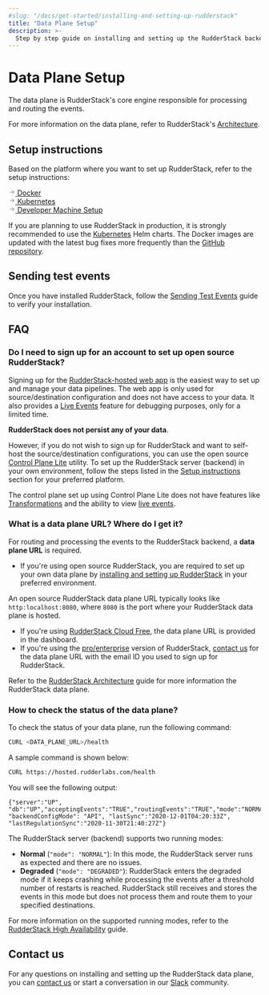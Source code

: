 ```yaml
---
#slug: "/docs/get-started/installing-and-setting-up-rudderstack"
title: "Data Plane Setup"
description: >-
  Step by step guide on installing and setting up the RudderStack backend (data plane) in your preferred environment.
---
```


# Data Plane Setup

The data plane is RudderStack's core engine responsible for processing and routing the events.

<div class="infoBlock">

  For more information on the data plane, refer to RudderStack's <a href="https://rudderstack.com/docs/get-started/rudderstack-architecture/#data-plane">Architecture</a>.
</div>

## Setup instructions

Based on the platform where you want to set up RudderStack, refer to the setup instructions:

<a class="pageRef" href="https://www.rudderstack.com/docs/rudderstack-open-source/installing-and-setting-up-rudderstack/docker/">
  <div class="pageRefInner">
    <span class="pageRefArrow">
      <svg
        preserveAspectRatio="xMidYMid meet"
        height="1em"
        width="1em"
        fill="none"
        xmlns="http://www.w3.org/2000/svg"
        viewBox="0 0 24 24"
        strokeWidth="2"
        strokeLinecap="round"
        strokeLinejoin="round"
        stroke="currentColor"
        class="rightRefArrow"
      >
        <g>
          <line x1="5" y1="12" x2="19" y2="12"></line>
          <polyline points="12 5 19 12 12 19"></polyline>
        </g>
      </svg>
    </span>
    <span class="mainRefText">
      Docker
    </span>
  </div>
</a>

<a class="pageRef" href="https://www.rudderstack.com/docs/rudderstack-open-source/installing-and-setting-up-rudderstack/kubernetes/">
  <div class="pageRefInner">
    <span class="pageRefArrow">
      <svg
        preserveAspectRatio="xMidYMid meet"
        height="1em"
        width="1em"
        fill="none"
        xmlns="http://www.w3.org/2000/svg"
        viewBox="0 0 24 24"
        strokeWidth="2"
        strokeLinecap="round"
        strokeLinejoin="round"
        stroke="currentColor"
        class="rightRefArrow"
      >
        <g>
          <line x1="5" y1="12" x2="19" y2="12"></line>
          <polyline points="12 5 19 12 12 19"></polyline>
        </g>
      </svg>
    </span>
    <span class="mainRefText">
      Kubernetes
    </span>
  </div>
</a>

<a class="pageRef" href="https://www.rudderstack.com/docs/rudderstack-open-source/installing-and-setting-up-rudderstack/developer-machine-setup/">
  <div class="pageRefInner">
    <span class="pageRefArrow">
      <svg
        preserveAspectRatio="xMidYMid meet"
        height="1em"
        width="1em"
        fill="none"
        xmlns="http://www.w3.org/2000/svg"
        viewBox="0 0 24 24"
        strokeWidth="2"
        strokeLinecap="round"
        strokeLinejoin="round"
        stroke="currentColor"
        class="rightRefArrow"
      >
        <g>
          <line x1="5" y1="12" x2="19" y2="12"></line>
          <polyline points="12 5 19 12 12 19"></polyline>
        </g>
      </svg>
    </span>
    <span class="mainRefText">
      Developer Machine Setup
    </span>
  </div>
</a>

<div class="warningBlock">

If you are planning to use RudderStack in production, it is strongly recommended to use the <a href="kubernetes/">Kubernetes</a> Helm charts. The Docker images are updated with the latest bug fixes more frequently than the <a href="https://github.com/rudderlabs/rudder-server">GitHub repository</a>.
</div>

## Sending test events

Once you have installed RudderStack, follow the [Sending Test Events](sending-test-events/) guide to verify your installation.

## FAQ

### Do I need to sign up for an account to set up open source RudderStack?

Signing up for the [RudderStack-hosted web app](https://app.rudderstack.com/signup?type=opensource) is the easiest way to set up and manage your data pipelines. The web app is only used for source/destination configuration and does not have access to your data. It also provides a [Live Events](https://rudderstack.com/docs/get-started/live-events/) feature for debugging purposes, only for a limited time. 

**RudderStack does not persist any of your data**.

However, if you do not wish to sign up for RudderStack and want to self-host the source/destination configurations, you can use the open source [Control Plane Lite](https://rudderstack.com/docs/rudderstack-open-source/control-plane-lite/) utility. To set up the RudderStack server (backend) in your own environment, follow the steps listed in the [Setup instructions](#setup-instructions) section for your preferred platform.

<div class="warningBlock">

The control plane set up using Control Plane Lite does not have features like <a href="https://rudderstack.com/docs/transformations">Transformations</a> and the ability to view <a href="https://rudderstack.com/docs/get-started/live-events/">live events</a>.
</div>

### What is a data plane URL? Where do I get it?

For routing and processing the events to the RudderStack backend, a **data plane URL** is required.

- If you're using open source RudderStack, you are required to set up your own data plane by [installing and setting up RudderStack](#setup-instructions) in your preferred environment.

<div class="infoBlock">

An open source RudderStack data plane URL typically looks like <code class="inline-code">http:localhost:8080</code>, where <code class="inline-code">8080</code> is the port where your RudderStack data plane is hosted.
</div>

- If you're using [RudderStack Cloud Free](https://app.rudderstack.com/signup?type=freetrial), the data plane URL is provided in the dashboard.
- If you're using the [pro/enterprise](https://rudderstack.com/pricing) version of RudderStack, [contact us](mailto:%20support@rudderstack.com) for the data plane URL with the email ID you used to sign up for RudderStack.

<div class="infoBlock">

  Refer to the <a href="https://rudderstack.com/docs/get-started/rudderstack-architecture">RudderStack Architecture</a> guide for more information the RudderStack data plane.
</div>

### How to check the status of the data plane?

To check the status of your data plane, run the following command:

```bash
CURL <DATA_PLANE_URL>/health
```

A sample command is shown below:

```bash
CURL https://hosted.rudderlabs.com/health
```

You will see the following output:

```
{"server":"UP", "db":"UP","acceptingEvents":"TRUE","routingEvents":"TRUE","mode":"NORMAL","goroutines":"15364", "backendConfigMode": "API", "lastSync":"2020-12-01T04:20:33Z", "lastRegulationSync":"2020-11-30T21:40:27Z"}
```

The RudderStack server (backend) supports two running modes:

- **Normal** (`"mode": "NORMAL"`): In this mode, the RudderStack server runs as expected and there are no issues.
- **Degraded** (`"mode": "DEGRADED"`): RudderStack enters the degraded mode if it keeps crashing while processing the events after a threshold number of restarts is reached. RudderStack still receives and stores the events in this mode but does not process them and route them to your specified destinations.

<div class="infoBlock">

For more information on the supported running modes, refer to the <a href="https://rudderstack.com/docs/user-guides/administrators-guide/high-availability/">RudderStack High Availability</a> guide.
</div>

## Contact us

For any questions on installing and setting up the RudderStack data plane, you can [contact us](mailto:%20docs@rudderstack.com) or start a conversation in our [Slack](https://rudderstack.com/join-rudderstack-slack-community) community.
